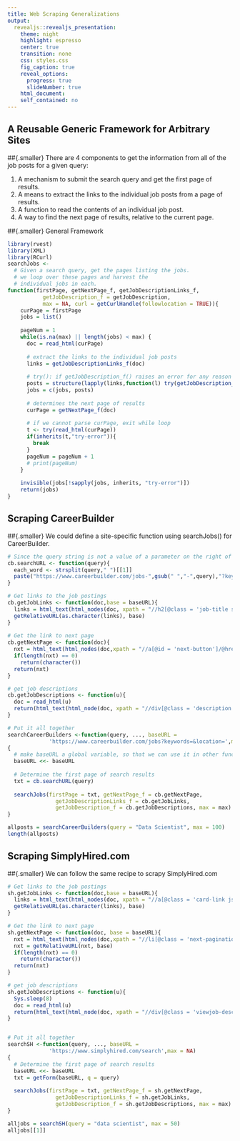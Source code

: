 ```yaml
---
title: Web Scraping Generalizations
output: 
  revealjs::revealjs_presentation:
    theme: night
    highlight: espresso
    center: true
    transition: none
    css: styles.css
    fig_caption: true
    reveal_options:
      progress: true
      slideNumber: true
    html_document:
    self_contained: no
---
```

## A Reusable Generic Framework for Arbitrary Sites
##{.smaller}
There are 4 components to get the information from all of the job posts for a given query:

1. A mechanism to submit the search query and get the first page of results.
2. A means to extract the links to the individual job posts from a page of results.
3. A function to read the contents of an individual job post.
4. A way to find the next page of results, relative to the current page.

##{.smaller} 
General Framework

```r
library(rvest)
library(XML)
library(RCurl)
searchJobs <-
  # Given a search query, get the pages listing the jobs.
  # we loop over these pages and harvest the 
  # individual jobs in each.
function(firstPage, getNextPage_f, getJobDescriptionLinks_f,
           getJobDescription_f = getJobDescription,
           max = NA, curl = getCurlHandle(followlocation = TRUE)){
    curPage = firstPage
    jobs = list()
    
    pageNum = 1
    while(is.na(max) || length(jobs) < max) {
      doc = read_html(curPage)
      
      # extract the links to the individual job posts
      links = getJobDescriptionLinks_f(doc)
      
      # try(): if getJobDescription_f() raises an error for any reason for a particular post, we will catch the error here and continue on to the next post
      posts = structure(lapply(links,function(l) try(getJobDescription_f(getURLContent(l)))), names = links)
      jobs = c(jobs, posts)
      
      # determines the next page of results
      curPage = getNextPage_f(doc)
      
      # if we cannot parse curPage, exit while loop
      t <- try(read_html(curPage))
      if(inherits(t,"try-error")){
        break
      } 
      pageNum = pageNum + 1
      # print(pageNum)
    }
    
    invisible(jobs[!sapply(jobs, inherits, "try-error")])
    return(jobs)
}
```

## Scraping CareerBuilder
##{.smaller}
We could define a site-specific function using searchJobs() for CareerBuilder. 

```r
# Since the query string is not a value of a parameter on the right of the ? in the URL, we could not use getForm() to determine the first page of our search results
cb.searchURL <- function(query){
  each_word <- strsplit(query," ")[[1]]
  paste("https://www.careerbuilder.com/jobs-",gsub(" ","-",query),"?keywords=",paste(each_word,collapse = "+"),sep = "")
}

# Get links to the job postings 
cb.getJobLinks <- function(doc,base = baseURL){
  links = html_text(html_nodes(doc, xpath = "//h2[@class = 'job-title show-for-medium-up']/a/@href"))
  getRelativeURL(as.character(links), base)
} 
  
# Get the link to next page
cb.getNextPage <- function(doc){
  nxt = html_text(html_nodes(doc,xpath = "//a[@id = 'next-button']/@href"))
  if(length(nxt) == 0)
    return(character())
  return(nxt)
}

# get job descriptions
cb.getJobDescriptions <- function(u){
  doc = read_html(u)
  return(html_text(html_node(doc, xpath = "//div[@class = 'description']")))
}

# Put it all together
searchCareerBuilders <-function(query, ..., baseURL = 
             'https://www.careerbuilder.com/jobs?keywords=&location=',max = NA)
{
  # make baseURL a global variable, so that we can use it in other function
  baseURL <<- baseURL  
  
  # Determine the first page of search results
  txt = cb.searchURL(query)
    
  searchJobs(firstPage = txt, getNextPage_f = cb.getNextPage, 
               getJobDescriptionLinks_f = cb.getJobLinks, 
               getJobDescription_f = cb.getJobDescriptions, max = max)
}

allposts = searchCareerBuilders(query = "Data Scientist", max = 100)
length(allposts)
```

## Scraping SimplyHired.com
##{.smaller}
We can follow the same recipe to scrapy SimplyHired.com
```r
# Get links to the job postings 
sh.getJobLinks <- function(doc,base = baseURL){
  links = html_text(html_nodes(doc, xpath = "//a[@class = 'card-link js-job-link']/@href"))
  getRelativeURL(as.character(links), base)
} 

# Get the link to next page
sh.getNextPage <- function(doc, base = baseURL){
  nxt = html_text(html_nodes(doc,xpath = "//li[@class = 'next-pagination']/a/@href"))
  nxt = getRelativeURL(nxt, base)
  if(length(nxt) == 0)
    return(character())
  return(nxt)
}

# get job descriptions
sh.getJobDescriptions <- function(u){
  Sys.sleep(8)
  doc = read_html(u)
  return(html_text(html_node(doc, xpath = "//div[@class = 'viewjob-description']")))
}


# Put it all together
searchSH <-function(query, ..., baseURL = 
             'https://www.simplyhired.com/search',max = NA)
{ 
  # Determine the first page of search results
  baseURL <<- baseURL
  txt = getForm(baseURL, q = query)
  
  searchJobs(firstPage = txt, getNextPage_f = sh.getNextPage, 
               getJobDescriptionLinks_f = sh.getJobLinks, 
               getJobDescription_f = sh.getJobDescriptions, max = max)
}

alljobs = searchSH(query = "data scientist", max = 50)
alljobs[[1]]
```
